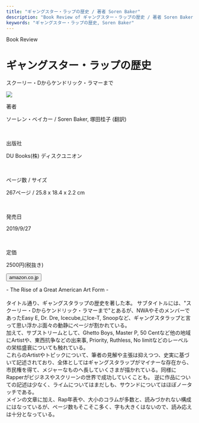 ```yaml
---
title: "ギャングスター・ラップの歴史 / 著者 Soren Baker"
description: "Book Review of ギャングスター・ラップの歴史 / 著者 Soren Baker"
keywords: "ギャングスター・ラップの歴史, Soren Baker"
---
```



<Row>
  <Column colMd={"12"} colLg={"12"} noGutterMdLeft="">
    <p className="largeP">Book Review</p>
    <h1 className="h1-no-bottom-margin">ギャングスター・ラップの歴史</h1>
    <p className="largeP">スクーリー・Dからケンドリック・ラマーまで</p>
  </Column>
</Row>

<Row>
<Column colMd={"3"} colLg={"4"} noGutterMdLeft="">

  <img src="../../images/books/gangsterraphistory.jpg" />

</Column>
<Column colMd={"4"} colLg={"8"} noGutterMdLeft="">
  <div>
    <p>著者</p>
    <p className="largeP">
      ソーレン・ベイカー / Soren Baker, 塚田桂子 (翻訳)
    </p>
    <br/>
    <p>出版社</p>
    <p className="largeP">
      DU Books(株) ディスクユニオン
    </p>
    <br/>
    <p>ページ数 / サイズ</p>
    <p className="largeP">
      267ページ / 25.8 x 18.4 x 2.2 cm
    </p>
    <br/>
    <p>発売日</p>
    <p className="largeP">
      2019/9/27
    </p>
    <br/>
    <p>定価</p>
    <p className="largeP">
      2500円(税抜き)
    </p>
    <div>
      <Button href="https://amzn.to/2DVSLqz" kind="primary" size="small" renderIcon={ArrowUpRight24}>
        amazon.co.jp
      </Button>
    </div>
  </div>
</Column>
</Row>

<Row>
  <Column colMd={"8"} colLg={"8"} noGutterMdLeft="">
    <p>
      - The Rise of a Great American Art Form -
      <br /><br />
      タイトル通り、ギャングスタラップの歴史を著した本。
      サブタイトルには、"スクーリー・Dからケンドリック・ラマーまで"とあるが、NWAやそのメンバーであったEasy
      E, Dr. Dre, Icecube,にIce-T,
      Snoopなど、ギャングスタラップと言って思い浮かぶ面々の動静にページが割かれている。
      <br />
      加えて、サブストリームとして、Ghetto Boys, Master P, 50
      Centなど他の地域にArtistや、東西抗争などの出来事, Priority, Ruthless, No
      limitなどのレーベルの栄枯盛衰についても触れている。
      <br />
      これらのArtistやトピックについて、筆者の見解や主張は抑えつつ、史実に基づいて記述されており、全体としてはギャングスタラップがマイナーな存在から、市民権を得て、メジャーなものへ長していくさまが描かれている。同様にRapperがビジネスやスクリーンの世界で成功していくことも。
      逆に作品についての記述は少なく、ライムについてはまだしも、サウンドについてはほぼノータッチである。
      <br />
      メインの文章に加え、Rap年表や、大小のコラムが多数と、読みづかれない構成にはなっているが、ページ数もそこそこ多く、字も大きくはないので、読み応えは十分となっている。
    </p>
  </Column>
</Row>
